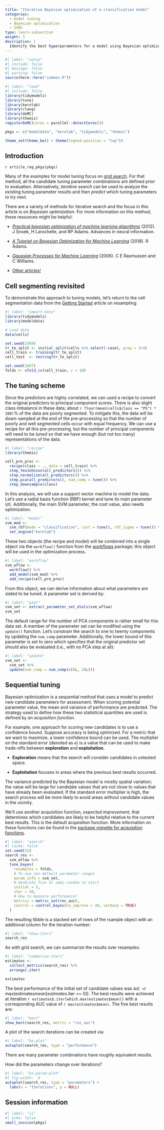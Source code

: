 ```yaml
---
title: "Iterative Bayesian optimization of a classification model"
categories:
  - model tuning
  - Bayesian optimization
  - SVMs
type: learn-subsection
weight: 3
description: | 
  Identify the best hyperparameters for a model using Bayesian optimization of iterative search.
---
```


```r
#| label: "setup"
#| include: false
#| message: false
#| warning: false
source(here::here("common.R"))
```
  
```r
#| label: "load"
#| include: false
library(tidymodels)
library(tune)
library(kernlab)
library(rlang)
library(doMC)
library(themis)
registerDoMC(cores = parallel::detectCores())

pkgs <- c("modeldata", "kernlab", "tidymodels", "themis")

theme_set(theme_bw() + theme(legend.position = "top"))
```

## Introduction

`r article_req_pkgs(pkgs)`

Many of the examples for model tuning focus on [grid search](/learn/work/tune-svm/). For that method, all the candidate tuning parameter combinations are defined prior to evaluation. Alternatively, _iterative search_ can be used to analyze the existing tuning parameter results and then _predict_ which tuning parameters to try next. 

There are a variety of methods for iterative search and the focus in this article is on _Bayesian optimization_. For more information on this method, these resources might be helpful:

* [_Practical bayesian optimization of machine learning algorithms_](https://scholar.google.com/scholar?hl=en&as_sdt=0%2C7&q=Practical+Bayesian+Optimization+of+Machine+Learning+Algorithms&btnG=) (2012). J Snoek, H Larochelle, and RP Adams. Advances in neural information.  

* [_A Tutorial on Bayesian Optimization for Machine Learning_](https://www.cs.toronto.edu/~rgrosse/courses/csc411_f18/tutorials/tut8_adams_slides.pdf) (2018). R Adams.

 * [_Gaussian Processes for Machine Learning_](http://www.gaussianprocess.org/gpml/) (2006). C E Rasmussen and C Williams.

* [Other articles!](https://scholar.google.com/scholar?hl=en&as_sdt=0%2C7&q="Bayesian+Optimization"&btnG=)


## Cell segmenting revisited

To demonstrate this approach to tuning models, let's return to the cell segmentation data from the [Getting Started](/start/resampling/) article on resampling: 

```r
#| label: "import-data"
library(tidymodels)
library(modeldata)

# Load data
data(cells)

set.seed(2369)
tr_te_split <- initial_split(cells %>% select(-case), prop = 3/4)
cell_train <- training(tr_te_split)
cell_test  <- testing(tr_te_split)

set.seed(1697)
folds <- vfold_cv(cell_train, v = 10)
```

## The tuning scheme

Since the predictors are highly correlated, we can used a recipe to convert the original predictors to principal component scores. There is also slight class imbalance in these data; about `r floor(mean(cells$class == "PS") * 100)`% of the data are poorly segmented. To mitigate this, the data will be down-sampled at the end of the pre-processing so that the number of poorly and well segmented cells occur with equal frequency. We can use a recipe for all this pre-processing, but the number of principal components will need to be _tuned_ so that we have enough (but not too many) representations of the data. 

```r
#| label: "recipe"
library(themis)

cell_pre_proc <-
  recipe(class ~ ., data = cell_train) %>%
  step_YeoJohnson(all_predictors()) %>%
  step_normalize(all_predictors()) %>%
  step_pca(all_predictors(), num_comp = tune()) %>%
  step_downsample(class)
```

In this analysis, we will use a support vector machine to model the data. Let's use a radial basis function (RBF) kernel and tune its main parameter ($\sigma$). Additionally, the main SVM parameter, the cost value, also needs optimization. 

```r
#| label: "model"
svm_mod <-
  svm_rbf(mode = "classification", cost = tune(), rbf_sigma = tune()) %>%
  set_engine("kernlab")
```

These two objects (the recipe and model) will be combined into a single object via the `workflow()` function from the [workflows](https://workflows.tidymodels.org/) package; this object will be used in the optimization process. 

```r
#| label: "workflow"
svm_wflow <-
  workflow() %>%
  add_model(svm_mod) %>%
  add_recipe(cell_pre_proc)
```

From this object, we can derive information about what parameters are slated to be tuned. A parameter set is derived by: 

```r
#| label: "pset"
svm_set <- extract_parameter_set_dials(svm_wflow)
svm_set
```

The default range for the number of PCA components is rather small for this data set. A member of the parameter set can be modified using the `update()` function. Let's constrain the search to one to twenty components by updating the `num_comp` parameter. Additionally, the lower bound of this parameter is set to zero which specifies that the original predictor set should also be evaluated (i.e., with no PCA step at all): 

```r
#| label: "update"
svm_set <- 
  svm_set %>% 
  update(num_comp = num_comp(c(0L, 20L)))
```

## Sequential tuning 

Bayesian optimization is a sequential method that uses a model to predict new candidate parameters for assessment. When scoring potential parameter value, the mean and variance of performance are predicted. The strategy used to define how these two statistical quantities are used is defined by an _acquisition function_. 

For example, one approach for scoring new candidates is to use a confidence bound. Suppose accuracy is being optimized. For a metric that we want to maximize, a lower confidence bound can be used. The multiplier on the standard error (denoted as $\kappa$) is a value that can be used to make trade-offs between **exploration** and **exploitation**. 

 * **Exploration** means that the search will consider candidates in untested space.

 * **Exploitation** focuses in areas where the previous best results occurred. 

The variance predicted by the Bayesian model is mostly spatial variation; the value will be large for candidate values that are not close to values that have already been evaluated. If the standard error multiplier is high, the search process will be more likely to avoid areas without candidate values in the vicinity. 

We'll use another acquisition function, _expected improvement_, that determines which candidates are likely to be helpful relative to the current best results. This is the default acquisition function. More information on these functions can be found in the [package vignette for acquisition functions](https://tune.tidymodels.org/articles/acquisition_functions.html). 

```r
#| label: "search"
#| cache: false
set.seed(12)
search_res <-
  svm_wflow %>% 
  tune_bayes(
    resamples = folds,
    # To use non-default parameter ranges
    param_info = svm_set,
    # Generate five at semi-random to start
    initial = 5,
    iter = 50,
    # How to measure performance?
    metrics = metric_set(roc_auc),
    control = control_bayes(no_improve = 30, verbose = TRUE)
  )
```

The resulting tibble is a stacked set of rows of the rsample object with an additional column for the iteration number:

```r
#| label: "show-iters"
search_res
```

As with grid search, we can summarize the results over resamples:

```r
#| label: "summarize-iters"
estimates <- 
  collect_metrics(search_res) %>% 
  arrange(.iter)

estimates
```


The best performance of the initial set of candidate values was `AUC = `r max(estimates$mean[estimates$.iter == 0])` `. The best results were achieved at iteration `r estimates$.iter[which.max(estimates$mean)]` with a corresponding AUC value of `r max(estimates$mean)`. The five best results are:

```r
#| label: "best"
show_best(search_res, metric = "roc_auc")
```

A plot of the search iterations can be created via:

```r
#| label: "bo-plot"
autoplot(search_res, type = "performance")
```

There are many parameter combinations have roughly equivalent results. 

How did the parameters change over iterations? 


```r
#| label: "bo-param-plot"
#| fig-width:  9
autoplot(search_res, type = "parameters") + 
  labs(x = "Iterations", y = NULL)
```




## Session information

```r
#| label: "si"
#| echo: false
small_session(pkgs)
```
 

